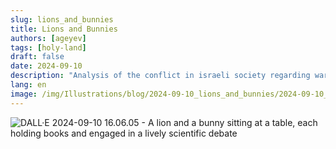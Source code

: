 ```yaml
---
slug: lions_and_bunnies
title: Lions and Bunnies
authors: [ageyev]
tags: [holy-land]
draft: false
date: 2024-09-10
description: "Analysis of the conflict in israeli society regarding war strategy"
lang: en
image: /img/Illustrations/blog/2024-09-10_lions_and_bunnies/2024-09-10_a_lion_and_a_bunny_sitting_at_a_table.jpg
---
```


![DALL·E 2024-09-10 16.06.05 - A lion and a bunny sitting at a table, each holding books and engaged in a lively scientific debate](/img/Illustrations/blog/2024-09-10_lions_and_bunnies/2024-09-10_a_lion_and_a_bunny_sitting_at_a_table.webp)

<!-- truncate --> 

